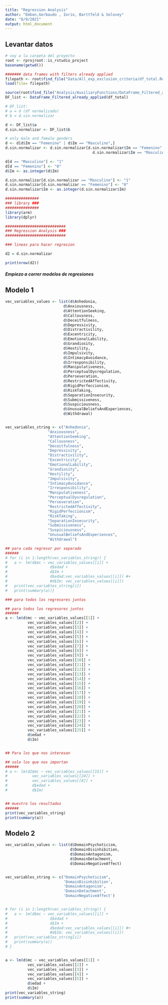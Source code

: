 ```yaml
---
title: "Regression Analysis"
author: "Embon,Gerbaudo , Iorio, Barttfeld & Solovey"
date: "8/9/2021"
output: html_document
---
```


## Levantar datos
                                 
```r

# voy a la carpeta del proyecto
root <- rprojroot::is_rstudio_project
basename(getwd())

####### data frames with filters already applied
filepath <- root$find_file("Data/All_exp_exclusion_criteria/df_total.Rda")
load(file= filepath)

source(root$find_file("Analysis/AuxiliaryFunctions/DataFrame_Filtered_already_applied.R"))
DF_list <- DataFrame_Filtered_already_applied(df_total)

# DF_list:
# a = d (df normalizado)
# b = d.sin.normalizar

d <- DF_list$a
d.sin.normalizar <- DF_list$b

# only male and female genders
d <- d[d$Im == "Femenino" | d$Im == "Masculino",]
d.sin.normalizar <- d.sin.normalizar[d.sin.normalizar$Im == "Femenino" | 
                                       d.sin.normalizar$Im == "Masculino",]

d[d == "Masculino"] <- "1"
d[d == "Femenino"] <- "0"
d$Im <- as.integer(d$Im)

d.sin.normalizar[d.sin.normalizar == "Masculino"] <- "1"
d.sin.normalizar[d.sin.normalizar == "Femenino"] <- "0"
d.sin.normalizar$Im <- as.integer(d.sin.normalizar$Im)

###############
### library ###
###############
library(arm)
library(dplyr)

###########################
### Regression Analysis ###
###########################

### lineas para hacer regresion 

d2 = d.sin.normalizar

print(nrow(d2))

```

##### Empiezo a correr modelos de regresiones

## Modelo 1
```r

vec_variables_values <- list(d$Anhedonia,
                          d$Anxiousness,
                          d$AttentionSeeking,
                          d$Callousness,
                          d$Deceitfulness,
                          d$Depressivity,
                          d$Distractivility,
                          d$Excentricity,
                          d$EmotionalLability,
                          d$Grandiosity,
                          d$Hostility,
                          d$Impulsivity,
                          d$IntimacyAvoidance,
                          d$Irresponsibility,
                          d$Manipulativeness,
                          d$PerceptualDysregulation,
                          d$Perseveration,
                          d$RestrictedAffectivity,
                          d$RigidPerfeccionism,
                          d$RiskTaking,
                          d$SeparationInsecurity,
                          d$Submissiveness,
                          d$Suspiciousness,
                          d$UnusualBeliefsAndExperiences,
                          d$Withdrawal)


vec_variables_string <- c("Anhedonia",
                   "Anxiousness",
                   "AttentionSeeking",
                   "Callousness",
                   "Deceitfulness",
                   "Depressivity",
                   "Distractivility",
                   "Excentricity",
                   "EmotionalLability",
                   "Grandiosity",
                   "Hostility",
                   "Impulsivity",
                   "IntimacyAvoidance",
                   "Irresponsibility",
                   "Manipulativeness",
                   "PerceptualDysregulation",
                   "Perseveration",
                   "RestrictedAffectivity",
                   "RigidPerfeccionism",
                   "RiskTaking",
                   "SeparationInsecurity",
                   "Submissiveness",
                   "Suspiciousness",
                   "UnusualBeliefsAndExperiences",
                   "Withdrawal")

## para cada regresor por separado
######
# for (i in 1:length(vec_variables_string)) {
#   a <- lm(d$mc ~ vec_variables_values[[i]] +
#                   d$edad +
#                   d$Im +
#                   d$edad:vec_variables_values[[i]]) #+
#                   #d$Im: vec_variables_values[[i]])
#   print(vec_variables_string[i])
#   print(summary(a))}

### para todos los regresores juntos

## para todos los regresores juntos
######
a <- lm(d$mc ~ vec_variables_values[[1]] +
          vec_variables_values[[2]] +
          vec_variables_values[[3]] +
          vec_variables_values[[4]] +
          vec_variables_values[[5]] +
          vec_variables_values[[6]] +
          vec_variables_values[[7]] +
          vec_variables_values[[8]] +
          vec_variables_values[[9]] +
          vec_variables_values[[10]] +
          vec_variables_values[[11]] +
          vec_variables_values[[12]] +
          vec_variables_values[[13]] +
          vec_variables_values[[14]] +
          vec_variables_values[[15]] +
          vec_variables_values[[16]] +
          vec_variables_values[[17]] +
          vec_variables_values[[18]] +
          vec_variables_values[[19]] +
          vec_variables_values[[20]] +
          vec_variables_values[[21]] +
          vec_variables_values[[22]] +
          vec_variables_values[[23]] +
          vec_variables_values[[24]] +
          vec_variables_values[[25]] +
          d$edad +
          d$Im)


## Para los que nos interesan

## solo los que nos importan
###### 
# a <- lm(d2$mc ~ vec_variables_values[[15]] +
#           vec_variables_values[[24]] +
#           vec_variables_values[[8]] +
#           d$edad +
#           d$Im)


## muestro los resultados
######
print(vec_variables_string)
print(summary(a))

```
## Modelo 2

```r

vec_variables_values <- list(d$DomainPsychoticism,
                             d$DomainDisinhibition,
                             d$DomainAntagonism,
                             d$DomainDetachment,
                             d$DomainNegativeAffect)


vec_variables_string <- c("DomainPsychoticism",
                          'DomainDisinhibition',
                          'DomainAntagonism',
                          'DomainDetachment',
                          'DomainNegativeAffect')


# for (i in 1:length(vec_variables_string)) {
#   a <- lm(d$mc ~ vec_variables_values[[i]] +
#                   d$edad +
#                   d$Im +
#                   d$edad:vec_variables_values[[i]]) #+
#                   #d$Im: vec_variables_values[[i]])
#   print(vec_variables_string[i])
#   print(summary(a))
# }


a <- lm(d$mc ~ vec_variables_values[[1]] +
          vec_variables_values[[2]] +
          vec_variables_values[[3]] +
          vec_variables_values[[4]] +
          vec_variables_values[[5]] +
          d$edad +
          d$Im)
print(vec_variables_string)
print(summary(a))
```
